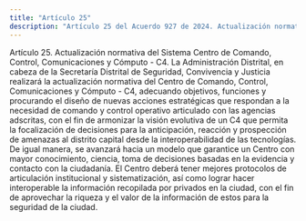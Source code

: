 ```yaml
---
title: "Artículo 25"
description: "Artículo 25 del Acuerdo 927 de 2024. Actualización normativa del Sistema Centro de Comando, Control, Comunicaciones y Cómputo - C4."
---
```


Artículo 25. Actualización normativa del Sistema Centro de Comando, Control, Comunicaciones y Cómputo - C4. La Administración Distrital, en cabeza de la Secretaría Distrital de Seguridad, Convivencia y Justicia realizará la actualización normativa del Centro de Comando, Control, Comunicaciones y Cómputo - C4, adecuando objetivos, funciones y procurando el diseño de nuevas acciones estratégicas que respondan a la necesidad de comando y control operativo articulado con las agencias adscritas, con el fin de armonizar la visión evolutiva de un C4 que permita la focalización de decisiones para la anticipación, reacción y prospección de amenazas al distrito capital desde la interoperabilidad de las tecnologías. De igual manera, se avanzará hacia un modelo que garantice un Centro con mayor conocimiento, ciencia, toma de decisiones basadas en la evidencia y contacto con la ciudadanía. El Centro deberá tener mejores protocolos de articulación institucional y sistematización, así como lograr hacer interoperable la información recopilada por privados en la ciudad, con el fin de aprovechar la riqueza y el valor de la información de estos para la seguridad de la ciudad.